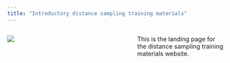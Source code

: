 ```yaml
---
title: "Introductory distance sampling training materials"
---
```


::: columns

::: {.column width="55%"}
![](D60generic.jpg)
:::

::: {.column width="40%"}
This is the landing page for the distance sampling training materials website.
:::

:::